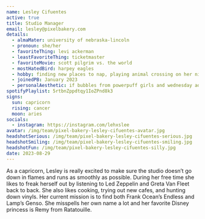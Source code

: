 ```yaml
---
name: Lesley Cifuentes
active: true
title: Studio Manager
email: lesley@pixelbakery.com
details:
  - almaMater: university of nebraska-lincoln
  - pronoun: she/her
  - favoriteThing: levi ackerman
  - leastFavoriteThing: ticketmaster
  - favoriteMovie: scott pilgrim vs. the world
  - mostHatedBird: harpey eagles
  - hobby: finding new places to nap, playing animal crossing on her nintendo switch, and crying
  - joinedPB: January 2023
  - personalAesthetic: if bubbles from powerpuff girls and wednesday addams had a baby
spotifyPlaylist: 5rtbnZppdtqy1IoZPnd8k3
signs:
  sun: capricorn
  rising: cancer
  moon: aries
socials:
  - instagram: https://instagram.com/lehxslee
avatar: /img/team/pixel-bakery-lesley-cifuentes-avatar.jpg
headshotSerious: /img/team/pixel-bakery-lesley-cifuentes-serious.jpg
headshotSmiling: /img/team/pixel-bakery-lesley-cifuentes-smiling.jpg
headshotFun: /img/team/pixel-bakery-lesley-cifuentes-silly.jpg
date: 2023-08-29
---
```


As a capricorn, Lesley is really excited to make sure the studio doesn’t go down in flames and runs as smoothly as possible. During her free time she likes to freak herself out by listening to Led Zeppelin and Greta Van Fleet back to back. She also likes cooking, trying out new cafes, and hunting down vinyls. Her current mission is to find both Frank Ocean’s Endless and Lamp’s Genso. She misspells her own name a lot and her favorite Disney princess is Remy from Ratatouille. 